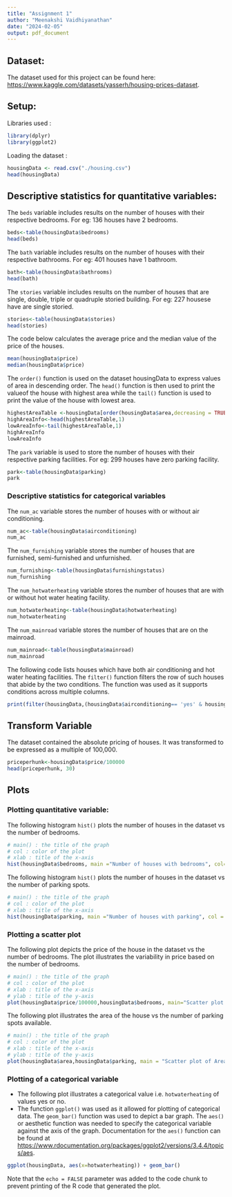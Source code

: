 ```yaml
---
title: "Assignment 1"
author: "Meenakshi Vaidhiyanathan"
date: "2024-02-05"
output: pdf_document
---
```


## Dataset: 
The dataset used for this project can be found here:  
<https://www.kaggle.com/datasets/yasserh/housing-prices-dataset>.


## Setup: 

Libraries used :  

```r
library(dplyr) 
library(ggplot2)
```

Loading the dataset : 
```r
housingData <- read.csv("./housing.csv")
head(housingData)
```
  
  
## Descriptive statistics for quantitative variables:
  
  
The `beds` variable includes results on the number of houses with their respective bedrooms. For eg: 136 houses have 2 bedrooms. 
```r
beds<-table(housingData$bedrooms) 
head(beds)                      
```
  
  
The `bath` variable includes results on the number of houses with their respective bathrooms. For eg: 401 houses have 1 bathroom. 
```r
bath<-table(housingData$bathrooms)
head(bath)
```
  
  
The `stories` variable includes results on the number of houses that are single, double, triple or quadruple storied building. For eg: 227 housese have are single storied. 
```r
stories<-table(housingData$stories)
head(stories)
```
  
  
The code below calculates the average price and the median value of the price of the houses.
```r
mean(housingData$price)
median(housingData$price)
```
  
  
The `order()` function is used on the dataset housingData to express values of area in descending order. The `head()` function is then used to print the valueof the house with highest area while the `tail()` function is used to print the value of the house with lowest area. 
```r
highestAreaTable <-housingData[order(housingData$area,decreasing = TRUE),]
highAreaInfo<-head(highestAreaTable,1) 
lowAreaInfo<-tail(highestAreaTable,1)
highAreaInfo
lowAreaInfo
```
  
  
The `park` variable is used to store the number of houses with their respective parking facilities. For eg: 299 houses have zero parking facility. 
```r
park<-table(housingData$parking)
park 
```


### Descriptive statistics for categorical variables
  
  
The `num_ac` variable stores the number of houses with or without air conditioning. 
```r
num_ac<-table(housingData$airconditioning)
num_ac
```
  
  
The `num_furnishing` variable stores the number of houses that are furnished, semi-furnished and unfurnished.  

```r
num_furnishing<-table(housingData$furnishingstatus)
num_furnishing
```
  
  
The `num_hotwaterheating` variable stores the number of houses that are with or without hot water heating facility. 
```r
num_hotwaterheating<-table(housingData$hotwaterheating)
num_hotwaterheating
```

  
  
The `num_mainroad` variable stores the number of houses that are on the mainroad. 
```r
num_mainroad<-table(housingData$mainroad)
num_mainroad
```
  
  
The following code lists houses which have both air conditioning and hot water heating facilities. 
The `filter()` function filters the row of such houses that abide by the two conditions. The function was used as it supports conditions across multiple columns. 
```r
print(filter(housingData,(housingData$airconditioning== 'yes' & housingData$hotwaterheating=='yes')))
```
  
  

## Transform Variable
  
  
The dataset contained the absolute pricing of houses. It was transformed to be expressed as a multiple of 100,000. 
```r
priceperhunk<-housingData$price/100000
head(priceperhunk, 30)
```


## Plots

### Plotting quantitative variable:
  
  
The following histogram `hist()` plots the number of houses in the dataset vs the number of bedrooms.
```r
# main() : the title of the graph
# col : color of the plot
# xlab : title of the x-axis
hist(housingData$bedrooms, main ="Number of houses with bedrooms", col= "purple", xlab = "bedrooms")
```
  
  
The following histogram `hist()` plots the number of houses in the dataset vs the number of parking spots.
```r
# main() : the title of the graph
# col : color of the plot
# xlab : title of the x-axis
hist(housingData$parking, main ="Number of houses with parking", col = "yellow", xlab="parking")
```



### Plotting a scatter plot
  
  
The following plot depicts the price of the house in the dataset vs the number of bedrooms. The plot illustrates the variability in price based on the number of bedrooms.  

```r
# main() : the title of the graph
# col : color of the plot
# xlab : title of the x-axis
# ylab : title of the y-axis
plot(housingData$price/100000,housingData$bedrooms, main="Scatter plot of price vs bedrooms", col="blue", xlab="Price", ylab="Bedrooms")
```

  
  
The following plot illustrates the area of the house vs the number of parking spots available.  

```r
# main() : the title of the graph
# col : color of the plot
# xlab : title of the x-axis
# ylab : title of the y-axis
plot(housingData$area,housingData$parking, main = "Scatter plot of Area vs Parking", col="orange", xlab = "Area", ylab = "Parking")
```


### Plotting of a categorical variable
  
  
- The following plot illustrates a categorical value i.e. `hotwaterheating` of values yes or no. 
- The function `ggplot()` was used as it allowed for plotting of categorical data. The `geom_bar()` function was used to depict a bar graph. The `aes()` or aesthetic function was needed to specify the categorical variable against the axis of the graph. Documentation for the `aes()` function can be found at <https://www.rdocumentation.org/packages/ggplot2/versions/3.4.4/topics/aes>. 

```r
ggplot(housingData, aes(x=hotwaterheating)) + geom_bar()
```
  
  
Note that the `echo = FALSE` parameter was added to the code chunk to prevent printing of the R code that generated the plot.
